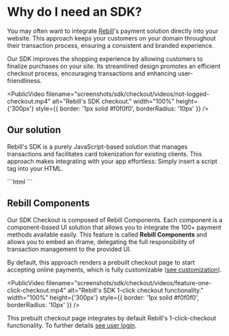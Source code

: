 
# Why do I need an SDK?

You may often want to integrate [Rebill](https://rebill.com/)'s payment solution directly into your website. This approach keeps your customers on your domain throughout their transaction process, ensuring a consistent and branded experience.

Our SDK improves the shopping experience by allowing customers to finalize purchases on your site. Its streamlined design promotes an efficient checkout process, encouraging transactions and enhancing user-friendliness.

<PublicVideo
  filename="screenshots/sdk/checkout/videos/not-logged-checkout.mp4"
  alt="Rebill's SDK checkout."
  width="100%"
  height={'300px'}
  style={{ border: '1px solid #f0f0f0', borderRadius: '10px' }}
/>


## Our solution

Rebill's SDK is a purely JavaScript-based solution that manages transactions and facilitates card tokenization for existing clients. This approach makes integrating with your app effortless: Simply insert a script tag into your HTML.

<CodeGroup>
  ```html
  <script src="https://sdk.rebill.com/v3/rebill.js"></script>
  ```
</CodeGroup>

## **Rebill Components**

Our SDK Checkout is composed of Rebill Components. Each component is a component-based UI solution that allows you to integrate the 100+ payment methods available easily. This feature is called **Rebill Components** and allows you to embed an iframe, delegating the full responsibility of transaction management to the provided UI.

By default, this approach renders a prebuilt checkout page to start accepting online payments, which is fully customizable ([see customization](https://docs.rebill.com/sdk/checkout#display)).


<PublicVideo
  filename="screenshots/sdk/checkout/videos/feature-one-click-checkout.mp4"
  alt="Rebill's SDK 1-click checkout functionality."
  width="100%"
  height={'300px'}
  style={{ border: '1px solid #f0f0f0', borderRadius: '10px' }}
/>

This prebuilt checkout page integrates by default Rebill's 1-click-checkout functionality. To further details [see user login](https://docs.rebill.com/sdk/checkout#user-login).
